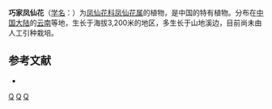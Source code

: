 {{Speciesbox 
| taxon = Impatiens vaniotiana
| authority = Lévl.
}}
'''巧家凤仙花'''（[[学名|学名]]：{{lang|la|''Impatiens vaniotiana''}}）为[[凤仙花科|凤仙花科]][[凤仙花属|凤仙花属]]的植物，是中国的特有植物。分布在[[中国大陆|中国大陆]]的[[云南|云南]]等地，生长于海拔3,200米的地区，多生长于山地溪边，目前尚未由人工引种栽培。

== 参考文献 ==
<div class="references-small">
* {{cite web| url =http://www.bioinfo.cn/db05/KmzwSpecies.php?action=view&id=1554| title =巧家凤仙花（存疑种）| work =《中国高等植物数据库全库》| publisher =中国科学院微生物研究所| author =昆明植物研究所| accessdate =2009-02-22| deadurl =yes| archiveurl =https://web.archive.org/web/20160305014129/http://www.bioinfo.cn/db05/KmzwSpecies.php?action=view&id=1554| archivedate =2016-03-05}}
</div>
{{Taxonbar|from=Q11057425}}

[[Category:凤仙花属|Q]]
[[Category:中國特有植物|Q]]
[[Category:云南植物|Q]]